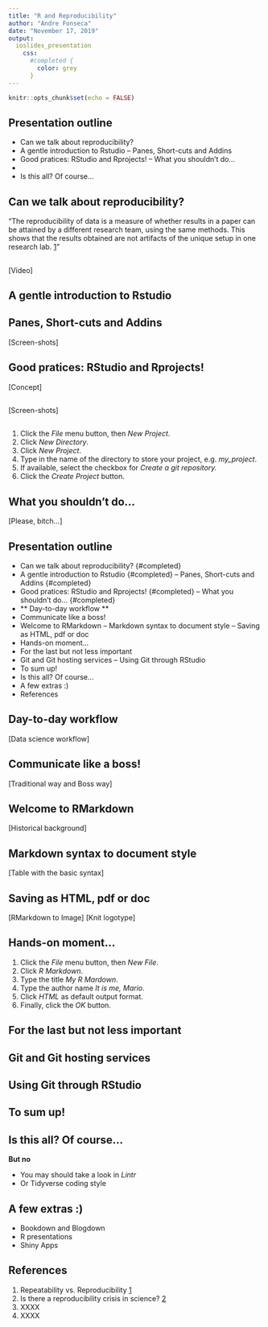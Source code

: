 ```yaml
---
title: "R and Reproducibility"
author: "Andre Fonseca"
date: "November 17, 2019"
output: 
  ioslides_presentation
    css:
      #completed {
        color: grey
      }
---
```


```r

knitr::opts_chunk$set(echo = FALSE)

```

## Presentation outline

- Can we talk about reproducibility? 
- A gentle introduction to Rstudio
-- Panes, Short-cuts and Addins 
- Good pratices: RStudio and Rprojects!
-- What you shouldn't do...
- 
- Is this all? Of course...

## Can we talk about reproducibility?

"The reproducibility of data is a measure of whether results in a paper can be attained by a different research team, using the same methods. This shows that the results obtained are not artifacts of the unique setup in one research lab. [1]"

##

[Video]

## A gentle introduction to Rstudio

## Panes, Short-cuts and Addins 

[Screen-shots]

## Good pratices: RStudio and Rprojects!

[Concept]

## 

[Screen-shots]

## 

1. Click the *File* menu button, then *New Project*.
2. Click *New Directory*.
3. Click *New Project*.
4. Type in the name of the directory to store your project, e.g. *my_project*.
5. If available, select the checkbox for *Create a git repository.*
6. Click the *Create Project* button.

## What you shouldn't do...

[Please, bitch...]

## Presentation outline

- Can we talk about reproducibility? {#completed}
- A gentle introduction to Rstudio {#completed}
-- Panes, Short-cuts and Addins {#completed}
- Good pratices: RStudio and Rprojects! {#completed}
-- What you shouldn't do... {#completed}
- ** Day-to-day workflow **
- Communicate like a boss!
- Welcome to RMarkdown
-- Markdown syntax to document style
-- Saving as HTML, pdf or doc
- Hands-on moment...
- For the last but not less important
- Git and Git hosting services
-- Using Git through RStudio
- To sum up!
- Is this all? Of course...
- A few extras :)
- References

## Day-to-day workflow

[Data science workflow]

## Communicate like a boss!

[Traditional way and Boss way]

## Welcome to RMarkdown 

[Historical background]

## Markdown syntax to document style

[Table with the basic syntax]

## Saving as HTML, pdf or doc

[RMarkdown to Image]
[Knit logotype]

## Hands-on moment...

1. Click the *File* menu button, then *New File*.
2. Click *R Markdown*.
3. Type the title *My R Mardown*.
4. Type the author name *It is me, Mario*.
5. Click *HTML* as default output format.
6. Finally, click the *OK* button.

## For the last but not less important
## Git and Git hosting services
## Using Git through RStudio
## To sum up!

## Is this all? Of course...
**But no**

- You may should take a look in *Lintr*
- Or Tidyverse coding style

## A few extras :)

- Bookdown and Blogdown
- R presentations
- Shiny Apps

## References

1. Repeatability vs. Reproducibility [1]
2. Is there a reproducibility crisis in science? [2]
3. XXXX
4. XXXX

[1]: https://www.technologynetworks.com/informatics/articles/repeatability-vs-reproducibility-317157 "Repeatability vs. Reproducibility"
[2]: https://www.youtube.com/watch?v=FpCrY7x5nEE "Is there a reproducibility crisis in science?"

